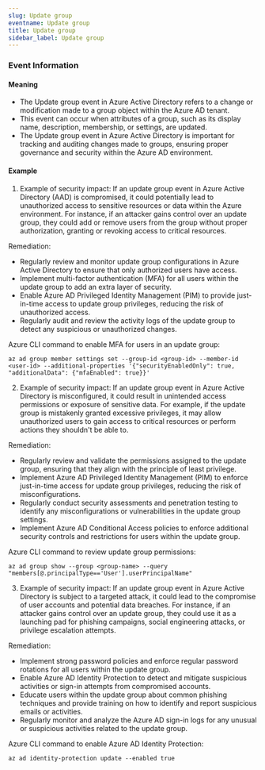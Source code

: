 ```yaml
--- 
slug: Update group
eventname: Update group
title: Update group
sidebar_label: Update group
---
```

                       
### Event Information

#### Meaning

- The Update group event in Azure Active Directory refers to a change or modification made to a group object within the Azure AD tenant.
- This event can occur when attributes of a group, such as its display name, description, membership, or settings, are updated.
- The Update group event in Azure Active Directory is important for tracking and auditing changes made to groups, ensuring proper governance and security within the Azure AD environment.

#### Example

1. Example of security impact: If an update group event in Azure Active Directory (AAD) is compromised, it could potentially lead to unauthorized access to sensitive resources or data within the Azure environment. For instance, if an attacker gains control over an update group, they could add or remove users from the group without proper authorization, granting or revoking access to critical resources.

Remediation:
- Regularly review and monitor update group configurations in Azure Active Directory to ensure that only authorized users have access.
- Implement multi-factor authentication (MFA) for all users within the update group to add an extra layer of security.
- Enable Azure AD Privileged Identity Management (PIM) to provide just-in-time access to update group privileges, reducing the risk of unauthorized access.
- Regularly audit and review the activity logs of the update group to detect any suspicious or unauthorized changes.

Azure CLI command to enable MFA for users in an update group:
```
az ad group member settings set --group-id <group-id> --member-id <user-id> --additional-properties '{"securityEnabledOnly": true, "additionalData": {"mfaEnabled": true}}'
```

2. Example of security impact: If an update group event in Azure Active Directory is misconfigured, it could result in unintended access permissions or exposure of sensitive data. For example, if the update group is mistakenly granted excessive privileges, it may allow unauthorized users to gain access to critical resources or perform actions they shouldn't be able to.

Remediation:
- Regularly review and validate the permissions assigned to the update group, ensuring that they align with the principle of least privilege.
- Implement Azure AD Privileged Identity Management (PIM) to enforce just-in-time access for update group privileges, reducing the risk of misconfigurations.
- Regularly conduct security assessments and penetration testing to identify any misconfigurations or vulnerabilities in the update group settings.
- Implement Azure AD Conditional Access policies to enforce additional security controls and restrictions for users within the update group.

Azure CLI command to review update group permissions:
```
az ad group show --group <group-name> --query "members[@.principalType=='User'].userPrincipalName"
```

3. Example of security impact: If an update group event in Azure Active Directory is subject to a targeted attack, it could lead to the compromise of user accounts and potential data breaches. For instance, if an attacker gains control over an update group, they could use it as a launching pad for phishing campaigns, social engineering attacks, or privilege escalation attempts.

Remediation:
- Implement strong password policies and enforce regular password rotations for all users within the update group.
- Enable Azure AD Identity Protection to detect and mitigate suspicious activities or sign-in attempts from compromised accounts.
- Educate users within the update group about common phishing techniques and provide training on how to identify and report suspicious emails or activities.
- Regularly monitor and analyze the Azure AD sign-in logs for any unusual or suspicious activities related to the update group.

Azure CLI command to enable Azure AD Identity Protection:
```
az ad identity-protection update --enabled true
```


 